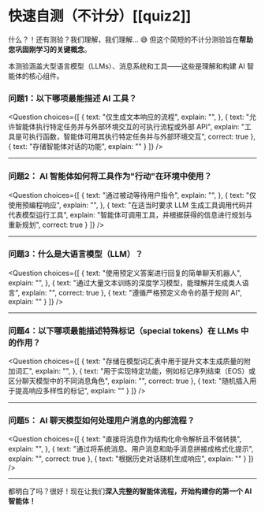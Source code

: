 # 快速自测（不计分）[[quiz2]] 


什么？！还有测验？我们理解，我们理解... 😅 但这个简短的不计分测验旨在**帮助您巩固刚学习的关键概念**。

本测验涵盖大型语言模型（LLMs）、消息系统和工具——这些是理解和构建 AI 智能体的核心组件。

### 问题1：以下哪项最能描述 AI 工具？

<Question
choices={[
{
text: "仅生成文本响应的流程",
explain: "",
},
{
text: "允许智能体执行特定任务并与外部环境交互的可执行流程或外部 API",
explain: "工具是可执行函数，智能体可用其执行特定任务并与外部环境交互",
correct: true
},
{
text: "存储智能体对话的功能",
explain: ""
}
]}
/>

---

### 问题2： AI 智能体如何将工具作为"行动"在环境中使用？

<Question
choices={[
{
text: "通过被动等待用户指令",
explain: "",
},
{
text: "仅使用预编程响应",
explain: "",
},
{
text: "在适当时要求 LLM 生成工具调用代码并代表模型运行工具",
explain: "智能体可调用工具，并根据获得的信息进行规划与重新规划",
correct: true
}
]}
/>

---

### 问题3：什么是大语言模型（LLM）？

<Question
choices={[
{
text: "使用预定义答案进行回复的简单聊天机器人",
explain: "",
},
{
text: "通过大量文本训练的深度学习模型，能理解并生成类人语言",
explain: "",
correct: true
},
{
text: "遵循严格预定义命令的基于规则 AI",
explain: ""
}
]}
/>

---

### 问题4：以下哪项最能描述特殊标记（special tokens）在 LLMs 中的作用？

<Question
choices={[
{
text: "存储在模型词汇表中用于提升文本生成质量的附加词汇",
explain: "",
},
{
text: "用于实现特定功能，例如标记序列结束（EOS）或区分聊天模型中的不同消息角色",
explain: "",
correct: true
},
{
text: "随机插入用于提高响应多样性的标记",
explain: ""
}
]}
/>

---

### 问题5： AI 聊天模型如何处理用户消息的内部流程？

<Question
choices={[
{
text: "直接将消息作为结构化命令解析且不做转换",
explain: "",
},
{
text: "通过将系统消息、用户消息和助手消息拼接成格式化提示",
explain: "",
correct: true
},
{
text: "根据历史对话随机生成响应",
explain: ""
}
]}
/>

---


都明白了吗？很好！现在让我们**深入完整的智能体流程，开始构建你的第一个 AI 智能体！**
